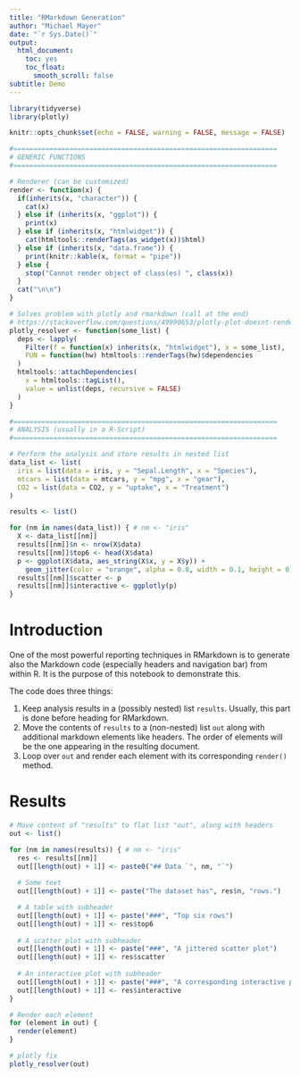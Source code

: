---
title: "RMarkdown Generation"
author: "Michael Mayer"
date: "`r Sys.Date()`"
output:
  html_document:
    toc: yes
    toc_float:
      smooth_scroll: false
subtitle: Demo
---

```{r setup, warning = FALSE, message = FALSE, echo = FALSE}
library(tidyverse)
library(plotly)

knitr::opts_chunk$set(echo = FALSE, warning = FALSE, message = FALSE) 

#==================================================================
# GENERIC FUNCTIONS
#==================================================================

# Renderer (can be customized)
render <- function(x) {
  if(inherits(x, "character")) {
    cat(x)
  } else if (inherits(x, "ggplot")) {
    print(x)
  } else if (inherits(x, "htmlwidget")) {
    cat(htmltools::renderTags(as_widget(x))$html)
  } else if (inherits(x, "data.frame")) {
    print(knitr::kable(x, format = "pipe"))
  } else {
    stop("Cannot render object of class(es) ", class(x))
  }
  cat("\n\n")
}

# Solves problem with plotly and rmarkdown (call at the end)
# https://stackoverflow.com/questions/49990653/plotly-plot-doesnt-render-within-for-loop-of-rmarkdown-document
plotly_resolver <- function(some_list) {
  deps <- lapply(
    Filter(f = function(x) inherits(x, "htmlwidget"), x = some_list),
    FUN = function(hw) htmltools::renderTags(hw)$dependencies
  )
  htmltools::attachDependencies(
    x = htmltools::tagList(), 
    value = unlist(deps, recursive = FALSE)
  )
}

#==================================================================
# ANALYSIS (usually in a R-Script)
#==================================================================

# Perform the analysis and store results in nested list
data_list <- list(
  iris = list(data = iris, y = "Sepal.Length", x = "Species"),
  mtcars = list(data = mtcars, y = "mpg", x = "gear"),
  CO2 = list(data = CO2, y = "uptake", x = "Treatment")
)

results <- list()

for (nm in names(data_list)) { # nm <- "iris"
  X <- data_list[[nm]]
  results[[nm]]$n <- nrow(X$data)
  results[[nm]]$top6 <- head(X$data)
  p <- ggplot(X$data, aes_string(X$x, y = X$y)) +
    geom_jitter(color = "orange", alpha = 0.8, width = 0.1, height = 0)
  results[[nm]]$scatter <- p
  results[[nm]]$interactive <- ggplotly(p)
}

```

# Introduction

One of the most powerful reporting techniques in RMarkdown is to generate also the Markdown code (especially headers and navigation bar) from within R. It is the purpose of this notebook to demonstrate this.

The code does three things:

1. Keep analysis results in a (possibly nested) list `results`. Usually, this part is done before heading for RMarkdown.
2. Move the contents of `results` to a (non-nested) list `out` along with additional markdown elements like headers. The order of elements will be the one appearing in the resulting document.
3. Loop over `out` and render each element with its corresponding `render()` method.

# Results

```{r, results="asis", fig.keep="all", message=FALSE, warning=FALSE}

# Move content of "results" to flat list "out", along with headers
out <- list()

for (nm in names(results)) { # nm <- "iris"
  res <- results[[nm]]
  out[[length(out) + 1]] <- paste0("## Data `", nm, "`")  
  
  # Some text
  out[[length(out) + 1]] <- paste("The dataset has", res$n, "rows.")

  # A table with subheader
  out[[length(out) + 1]] <- paste("###", "Top six rows")  
  out[[length(out) + 1]] <- res$top6
  
  # A scatter plot with subheader
  out[[length(out) + 1]] <- paste("###", "A jittered scatter plot")  
  out[[length(out) + 1]] <- res$scatter
  
  # An interactive plot with subheader
  out[[length(out) + 1]] <- paste("###", "A corresponding interactive plot")  
  out[[length(out) + 1]] <- res$interactive
}

# Render each element
for (element in out) {
  render(element)
}

# plotly fix
plotly_resolver(out)
```
